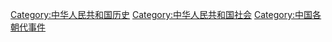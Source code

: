 [[Category:中华人民共和国历史|Category:中华人民共和国历史]]
[[Category:中华人民共和国社会|Category:中华人民共和国社会]]
[[Category:中国各朝代事件|Category:中国各朝代事件]]